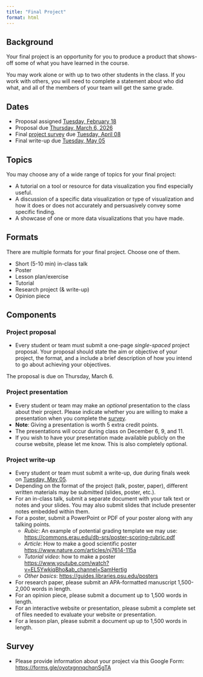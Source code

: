 ```yaml
---
title: "Final Project"
format: html
---
```


## Background {-}

Your final project is an opportunity for you to produce a product that shows-off some of what you have learned in the course.

You may work alone or with up to two other students in the class.
If you work with others, you will need to complete a statement about who did what, and all of the members of your team will get the same grade.

## Dates {-}

- Proposal [assigned]{.green_assigned} [Tuesday, February 18](../schedule.qmd#tuesday-february-18)
- Proposal [due]{.orange-due} [Thursday, March 6, 2026](../schedule.qmd#thursday-march-06)
- Final [project survey](https://forms.gle/oyotxgnnqchqnSgTA) [due]{.orange_due} [Tuesday, April 08](../schedule.qmd#tuesday-april-08)
- Final write-up [due]{.orange_due} [Tuesday, May 05](../schedule.qmd#tuesday-may-05)

## Topics {-}

You may choose any of a wide range of topics for your final project:

- A tutorial on a tool or resource for data visualization you find especially useful.
- A discussion of a specific data visualization or type of visualization and how it does or does not accurately and persuasively convey some specific finding.
- A showcase of one or more data visualizations that you have made.

## Formats {-}

There are multiple formats for your final project. Choose one of them.

- Short (5-10 min) in-class talk
- Poster
- Lesson plan/exercise
- Tutorial
- Research project (& write-up)
- Opinion piece

## Components {-}

### Project proposal

- Every student or team must submit a one-page *single-spaced* project proposal. Your proposal should state the aim or objective of your project, the format, and a include a brief description of how you intend to go about achieving your objectives.

The proposal is due on [Thursday, March 6]{.orange_due}.

### Project presentation

- Every student or team may make an *optional* presentation to the class about their project. Please indicate whether you are willing to make a presentation when you complete the [survey](final-project.qmd#survey).
- **Note**: Giving a presentation is worth 5 extra credit points.
- The presentations will occur during class on December 6, 9, and 11.
- If you wish to have your presentation made available publicly on the course website, please let me know. This is also completely optional.

### Project write-up
    
- Every student or team must submit a write-up, [due]{.orange_due} during finals week on [Tuesday, May 05](../schedule.qmd#tuesday-may-05).
- Depending on the format of the project (talk, poster, paper), different written materials may be submitted (slides, poster, etc.).
- For an in-class talk, submit a separate document with your talk text or notes and your slides. You may also submit slides that include presenter notes embedded within them.
- For a poster, submit a PowerPoint or PDF of your poster along with any talking points.
  - *Rubic*: An example of potential grading template we may use:
<https://commons.erau.edu/db-srs/poster-scoring-rubric.pdf>
  - *Article*: How to make a good scientific poster
<https://www.nature.com/articles/nj7614-115a>
  - *Tutorial video*: how to make a poster
<https://www.youtube.com/watch?v=EL5YwkiqBho&ab_channel=SamHertig>
  - *Other basics*: <https://guides.libraries.psu.edu/posters>
- For research paper, please submit an APA-formatted manuscript 1,500-2,000 words in length.
- For an opinion piece, please submit a document up to 1,500 words in length.
- For an interactive website or presentation, please submit a complete set of files needed to evaluate your website or presentation.
- For a lesson plan, please submit a document up up to 1,500 words in length.

## Survey

- Please provide information about your project via this Google Form: <https://forms.gle/oyotxgnnqchqnSgTA>

